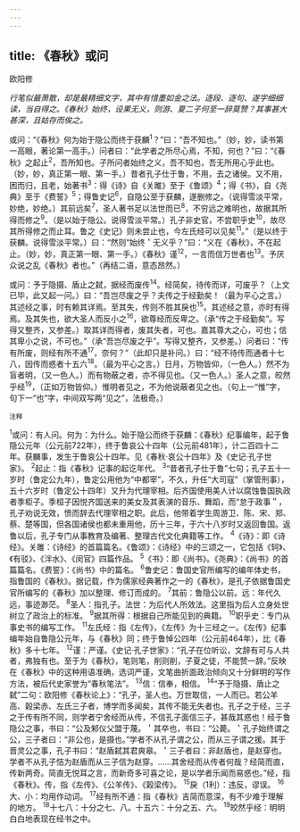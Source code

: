 ```yaml
---
---
---
```

title: 《春秋》或问
---



欧阳修

*行笔似最萧散，却是最精细文字，其中有惜墨如金之法。逐段、逐句、遂字细细读，当自得之。《春秋》始终，设果无义，则游、夏二子何至一辞莫赞？其事甚大甚深，且姑存而俟之。*

或问：“《春秋》何为始于隐公而终于获麟<sup>1</sup>？”曰：“吾不知也。”（妙，妙，读书第一高眼，著论第一高手。）问者曰：“此学者之所尽心焉，不知，何也？”曰：“《春秋》之起止<sup>2</sup>，吾所知也。子所问者始终之义，吾不知也，吾无所用心乎此也。（妙，妙，真正第一眼、第一手。）昔者孔子仕于鲁，不用，去之诸侯。又不用，困而归，且老，始著书<sup>3</sup>：得《诗》自《关雎》至于《鲁颂》<sup>4</sup>；得《书》，自《尧典》至于《费誓》<sup>5</sup>；得鲁史记<sup>6</sup>，自隐公至于获麟，遂删修之。（说得雪淡平常，妙绝，妙绝。）其前远矣<sup>7</sup>，圣人著书足以法世而已<sup>8</sup>，不穷远之难明也，故据其所得而修之<sup>9</sup>。（是以始于隐公。说得雪淡平常。）孔子非史官，不尝职乎史<sup>10</sup>，故尽其所得修之而止耳。鲁之《史记》则未尝止也，今左氏经可以见矣<sup>11</sup>。”（是以终于获麟。说得雪淡平常。）曰：“然则“始终＇无义乎？”曰：“义在《春秋》，不在起止。（妙，妙，真正第一眼、第一手。）《春秋》谨<sup>12</sup>，一言而信万世者也<sup>13</sup>。予厌众说之乱《春秋》者也。”（再结二语，意态昂然。）

或问：予于隐摄、盾止之弑，据经而废传<sup>14</sup>。经简矣，待传而详，可废乎？（上文已毕，此又起一问。）曰：“吾岂尽废之乎？夫传之于经勤矣！（最为平心之言。）其述经之事，时有赖其详焉。至其失，传则不胜其戾也<sup>15</sup>。其述经之意，亦时有得焉。及其失也，欲大圣人而反小之<sup>16</sup>，欲尊经而反卑之。（承“传之于经勤矣”。写得又整齐，又参差。）取其详而得者，废其失者，可也。嘉其尊大之心，可也；信其卑小之说，不可也。”（承“吾岂尽废之乎”。写得又整齐，又参差。）问者曰：“传有所废，则经有所不通<sup>17</sup>，奈何？”（此却只是补问。）曰：“经不待传而通者十七八，因传而惑者十五六<sup>18</sup>。（最为平心之言。）日月，万物皆仰，（一色人。）然不为盲者明，（又一色人。）而有物蔽之者，亦不得见也。（又一色人。）圣人之意，皎然乎经<sup>19</sup>，（正如万物皆仰。）惟明者见之，不为他说蔽者见之也。（句上一“惟”字，句下一“也”字，中间双写两“见之”，法极奇。）

<sup>注释</sup>

<sup>1</sup>或问：有人问。何为：为什么。始于隐公而终于获麟：《春秋》纪事编年，起于鲁隐公元年（公元前722年），终于鲁哀公十四年（公元前481年），计二百四十二年。获麟事，发生于鲁哀公十四年。见《春秋·哀公十四年》及《史记·孔子世家》。
<sup>2</sup>起止：指《春秋》记事的起讫年代。
<sup>3</sup>“昔者孔子仕于鲁”七句；孔子五十一岁时（鲁定公九年），鲁定公用他为“中都宰”，不久，升任“大司寇”（掌管刑事），五十六岁时（鲁定公十四年）又升为代理宰相。后齐国使用美人计以腐蚀鲁国执政者季柜子。季桓子因悦齐国送来的美女及其表演的音乐、舞蹈，而“怠于政事＂，孔子劝说无效，愤而辞去代理宰相之职。此后，他带着学生周游卫、陈、宋、郑、蔡、楚等国，但各国诸侯也都未重用他，历十三年，于六十八岁时又返回鲁国。返鲁以后，孔子专门从事教育及编著、整理古代文化典籍等工作。
<sup>4</sup>《诗》：即《诗经》。关雎：《诗经》的首篇篇名。《鲁颂》：《诗经》中的三颂之一，它包括《轲》、《有驳》、《泮水》、《闵官》四篇作品。
<sup>5</sup>《书》：即《尚书》。《尧典》：《尚书》的首篇篇名。《费誓》：《尚书》中的篇名。
<sup>6</sup>鲁史记：鲁国史官所编写的编年体史书，指鲁国的《春秋》。据记载，作为儒家经典著作之一的《春秋》，是孔子依据鲁国史官所编写的《春秋》加以整理、修订而成的。
<sup>7</sup>其前：鲁隐公以前。远：年代久远，事迹渺茫。
<sup>8</sup>圣人：指孔子。法世：为后代人所效法。这里指为后人立身处世树立了政治上的标准。
<sup>9</sup>据其所得：根据自己所能见到的典籍。
<sup>10</sup>职乎史：专门从事史书的编写工作。
<sup>11</sup>左氏经：指《左传》，《左传》为十三经之一。《左传》纪事编年始自鲁隐公元年，与《春秋》同；终于鲁悼公四年（公元前464年），比《春秋》多十七年。
<sup>12</sup>谨：严谨。《史记·孔子世家》：“孔子在位听讼，文辞有可与人共者，弗独有也。至于为《春秋》，笔则笔，削则削，子夏之徒，不能赞一辞。”反映在《春秋》中的这种用语准确，选词严谨，文笔曲折面政治倾向又十分鲜明的写作方法，被后代史家誉为“春秋笔法”。
<sup>13</sup>信：信奉，相信。
<sup>14</sup>“予于隐摄、盾止之弑”二句：欧阳修《春秋论上》：“孔子，圣人也。万世取信，一人而已。若公羊高、榖梁赤、左氏三子者，博学而多闻矣，其传不能无失者也。孔子之于经，三子之于传有所不同，则学者宁舍经而从传，不信孔子面信三子，甚哉其惑也！经于鲁隐公之事，书曰：“公及邾仪父盟于蔑。＇其卒也，书曰：“公薨。＇孔子始终谓之公，三子者曰：“非公也，是摄也。”学者不从孔子谓之公，而从三子谓之援。其于晋灵公之事，孔子书曰：“赵盾弑其君爽皋。＇三子者曰：非赵盾也，是赵穿也。学者不从孔子恄为赵盾而从三子信为赵穿。……其舍经而从传者何哉？经简而直，传新两奇。简直无悦耳之言，而新奇多可喜之论，是以学者乐闻而易惑也。”经，指《春秋》。传，指《左传》、《公羊传》、《榖梁传》。
<sup>15</sup>戾（1利）：违反，谬误。
<sup>16</sup>大、小：均用作动词。
<sup>17</sup>经有所不通：指《春秋》吉简而意深，有不少难于理解的地方。
<sup>18</sup>十七八：十分之七、八。十五六：十分之五、六。
<sup>19</sup>皎然乎经：明明白白地表现在经书之中。